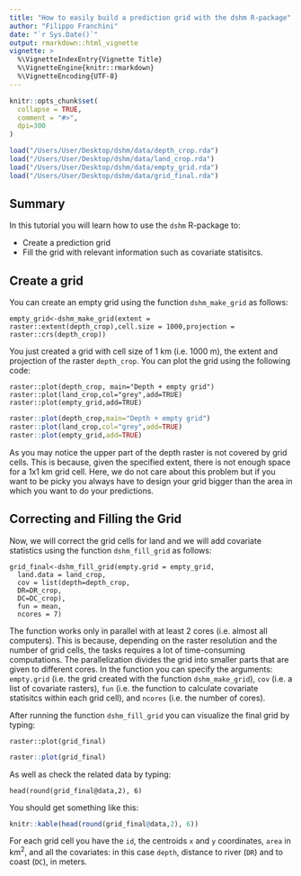 ```yaml
---
title: "How to easily build a prediction grid with the dshm R-package"
author: "Filippo Franchini"
date: "`r Sys.Date()`"
output: rmarkdown::html_vignette
vignette: >
  %\VignetteIndexEntry{Vignette Title}
  %\VignetteEngine{knitr::rmarkdown}
  %\VignetteEncoding{UTF-8}
---
```


```r
knitr::opts_chunk$set(
  collapse = TRUE,
  comment = "#>",
  dpi=300
)

load("/Users/User/Desktop/dshm/data/depth_crop.rda")
load("/Users/User/Desktop/dshm/data/land_crop.rda")
load("/Users/User/Desktop/dshm/data/empty_grid.rda")
load("/Users/User/Desktop/dshm/data/grid_final.rda")
```

## Summary

In this tutorial you will learn how to use the `dshm` R-package to:

- Create a prediction grid
- Fill the grid with relevant information such as covariate statisitcs.

## Create a grid

You can create an empty grid using the function `dshm_make_grid` as follows:

    empty_grid<-dshm_make_grid(extent = raster::extent(depth_crop),cell.size = 1000,projection =    raster::crs(depth_crop))
    
You just created a grid with cell size of 1 km (i.e. 1000 m), the extent and projection of the raster `depth_crop`. You can plot the grid using the following code:

    raster::plot(depth_crop, main="Depth + empty grid")
    raster::plot(land_crop,col="grey",add=TRUE)
    raster::plot(empty_grid,add=TRUE)
    
```r
raster::plot(depth_crop,main="Depth + empty grid")
raster::plot(land_crop,col="grey",add=TRUE)
raster::plot(empty_grid,add=TRUE)
```

As you may notice the upper part of the depth raster is not covered by grid cells. This is because, given the specified extent, there is not enough space for a 1x1 km grid cell. Here, we do not care about this problem but if you want to be picky you always have to design your grid bigger than the area in which you want to do your predictions.

## Correcting and Filling the Grid

Now, we will correct the grid cells for land and we will add covariate statistics using the function `dshm_fill_grid` as follows:

    grid_final<-dshm_fill_grid(empty.grid = empty_grid,
      land.data = land_crop,
      cov = list(depth=depth_crop,
      DR=DR_crop,
      DC=DC_crop),
      fun = mean,
      ncores = 7)

The function works only in parallel with at least 2 cores (i.e. almost all computers). This is because, depending on the raster resolution and the number of grid cells, the tasks requires a lot of time-consuming computations. The parallelization divides the grid into smaller parts that are given to different cores. In the function you can specify the arguments: `empty.grid` (i.e. the grid created with the function `dshm_make_grid`), `cov` (i.e. a list of covariate rasters), `fun` (i.e. the function to calculate covariate statisitcs within each grid cell), and `ncores` (i.e. the number of cores).

After running the function `dshm_fill_grid` you can visualize the final grid by typing:

    raster::plot(grid_final)
    
```r
raster::plot(grid_final)
```

As well as check the related data by typing:

    head(round(grid_final@data,2), 6)
    
You should get something like this:
 
```r
knitr::kable(head(round(grid_final@data,2), 6))
```

For each grid cell you have the `id`, the centroids `x` and `y` coordinates, `area` in km$^2$, and all the covariates: in this case `depth`, distance to river (`DR`) and to coast (`DC`), in meters.
